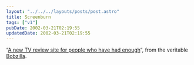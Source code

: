 ```yaml
---
layout: "../../../layouts/posts/post.astro"
title: Screenburn
tags: ["v1"]
pubDate: 2002-03-21T02:19:55
updatedDate: 2002-03-21T02:19:55
---
```


&#8220;[A new TV review site for people who have had enough][1]&#8220;, from the veritable [Bobzilla][2].

[1]: http://screenburn.org/
[2]: http://www.bobzilla.co.uk/
